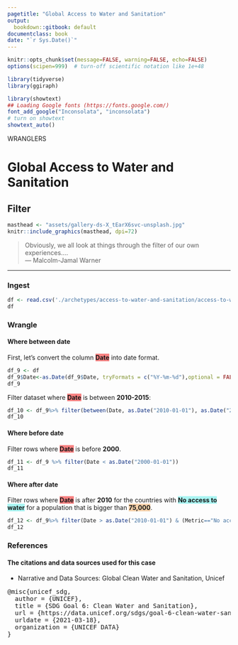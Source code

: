 ```yaml
---
pagetitle: "Global Access to Water and Sanitation"
output:
  bookdown::gitbook: default
documentclass: book
date: "`r Sys.Date()`"
---
```


```r

knitr::opts_chunk$set(message=FALSE, warning=FALSE, echo=FALSE)
options(scipen=999)  # turn-off scientific notation like 1e+48

library(tidyverse)
library(ggiraph)

library(showtext)
## Loading Google fonts (https://fonts.google.com/)
font_add_google("Inconsolata", "inconsolata")
# turn on showtext
showtext_auto()

```

WRANGLERS  


# Global Access to Water and Sanitation 
## Filter

```r

masthead <- "assets/gallery-ds-X_tEarX6svc-unsplash.jpg"
knitr::include_graphics(masthead, dpi=72)

```


> Obviously, we all look at things through the filter of our own experiences....\
--- Malcolm-Jamal Warner\

***

### Ingest

```r

df <- read.csv('./archetypes/access-to-water-and-sanitation/access-to-water-and-sanitation.csv', header = TRUE, stringsAsFactors = FALSE)
df

```

### Wrangle

#### Where between date

First, let's convert the column <span style="background: #F78181;font-weight:bold">Date</span> into date format.


```r

df_9 <- df
df_9$Date<-as.Date(df_9$Date, tryFormats = c("%Y-%m-%d"),optional = FALSE)
df_9

```


Filter dataset where <span style="background: #F78181;font-weight:bold">Date</span> is between  <span style="font-weight:bold">2010-2015</span>:


```r

df_10 <- df_9%>% filter(between(Date, as.Date("2010-01-01"), as.Date("2015-01-01")))
df_10

```


#### Where before date

Filter rows where <span style="background: #F78181;font-weight:bold">Date</span> is before <span style="font-weight:bold">2000</span>.


```r

df_11 <- df_9 %>% filter(Date < as.Date("2000-01-01"))
df_11

```


#### Where after date

Filter rows where <span style="background: #F78181;font-weight:bold">Date</span> is after <span style="font-weight:bold">2010</span> for the countries with <span style="background: #A9F5F2;font-weight:bold">No access to water</span> for a population that is bigger than <span style="background: #F5D0A9;font-weight:bold">75,000</span>.


```r

df_12 <- df_9%>% filter(Date > as.Date("2010-01-01") & (Metric=="No access to water") & (Population > 75000))
df_12

```


### References
#### The citations and data sources used for this case

* Narrative and Data Sources: Global Clean Water and Sanitation, Unicef

<pre>
@misc{unicef_sdg,
  author = {UNICEF},
  title = {SDG Goal 6: Clean Water and Sanitation},
  url = {https://data.unicef.org/sdgs/goal-6-clean-water-sanitation/#:~:text=Goal%206%20aims%20to%20ensure%20availability%20and%20sustainable},
  urldate = {2021-03-18},
  organization = {UNICEF DATA}
}
</pre>
